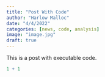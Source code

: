 ```yaml
---
title: "Post With Code"
author: "Harlow Malloc"
date: "4/4/2022"
categories: [news, code, analysis]
image: "image.jpg"
draft: true
---
```


This is a post with executable code.

```r
1 + 1
```

